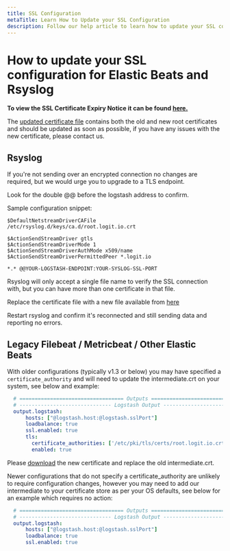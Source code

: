 ```yaml
---
title: SSL Configuration
metaTitle: Learn How to Update your SSL Configuration
description: Follow our help article to learn how to update your SSL configuration for Elastic Beats and Rsyslog with Logit.io.
---
```


# How to update your SSL configuration for Elastic Beats and Rsyslog

**To view the SSL Certificate Expiry Notice it can be found [here.](/log-management/security/ssl-certificate-expiry-notice)**

The [updated certificate file](https://cdn.logit.io/root.logit.io.crt?_gl=1*6mao2j*_ga*NzE2MTk2MzcxLjE3MTAyNDM2MTA.*_ga_W546BZYLYM*MTcxODI4NzM3MS4xMTIuMS4xNzE4MjkwMDA5LjU3LjAuMA..) contains 
both the old and new root certificates and should be updated as soon as possible, 
if you have any issues with the new certificate, please contact us.

## Rsyslog
If you're not sending over an encrypted connection no changes are required, but we would urge you to upgrade to a TLS endpoint.

Look for the double @@ before the logstash address to confirm.

Sample configuration snippet:

```plaintext copy
$DefaultNetstreamDriverCAFile /etc/rsyslog.d/keys/ca.d/root.logit.io.crt

$ActionSendStreamDriver gtls
$ActionSendStreamDriverMode 1
$ActionSendStreamDriverAuthMode x509/name
$ActionSendStreamDriverPermittedPeer *.logit.io

*.* @@YOUR-LOGSTASH-ENDPOINT:YOUR-SYSLOG-SSL-PORT
```

Rsyslog will only accept a single file name to verify the SSL connection 
with, but you can have more than one certificate in that file.

Replace the certificate file with a new file available from [here](https://cdn.logit.io/root.logit.io.crt?_gl=1*14o90h8*_ga*NzE2MTk2MzcxLjE3MTAyNDM2MTA.*_ga_W546BZYLYM*MTcxODI4NzM3MS4xMTIuMS4xNzE4MjkwMTk2LjYwLjAuMA..)

Restart rsyslog and confirm it's reconnected and still sending data and reporting no errors.

## Legacy Filebeat / Metricbeat / Other Elastic Beats 
With older configurations (typically v1.3 or below) you may have specified a `certificate_authority` 
and will need to update the intermediate.crt on your system, see below and example:

```yml copy showLineNumbers /@logstash.host/ /@logstash.sslPort/
  # ================================== Outputs ===================================
  # ------------------------------ Logstash Output -------------------------------
  output.logstash:
      hosts: ["@logstash.host:@logstash.sslPort"]
      loadbalance: true
      ssl.enabled: true    
      tls:
        certificate_authorities: ['/etc/pki/tls/certs/root.logit.io.crt']
        enabled: true

```

Please [download](https://cdn.logit.io/root.logit.io.crt?_gl=1*1wwfhtn*_ga*NzE2MTk2MzcxLjE3MTAyNDM2MTA.*_ga_W546BZYLYM*MTcxODI4NzM3MS4xMTIuMS4xNzE4MjkwMTk2LjYwLjAuMA..) the 
new certificate and replace the old intermediate.crt. 

Newer configurations that do not specify a certificate_authority are unlikely to 
require configuration changes, however you may need to add our intermediate to 
your certificate store as per your OS defaults, see below for an example which requires no action:

```yml copy showLineNumbers /@logstash.host/ /@logstash.sslPort/
  # ================================== Outputs ===================================
  # ------------------------------ Logstash Output -------------------------------
  output.logstash:
      hosts: ["@logstash.host:@logstash.sslPort"]
      loadbalance: true
      ssl.enabled: true  
```

